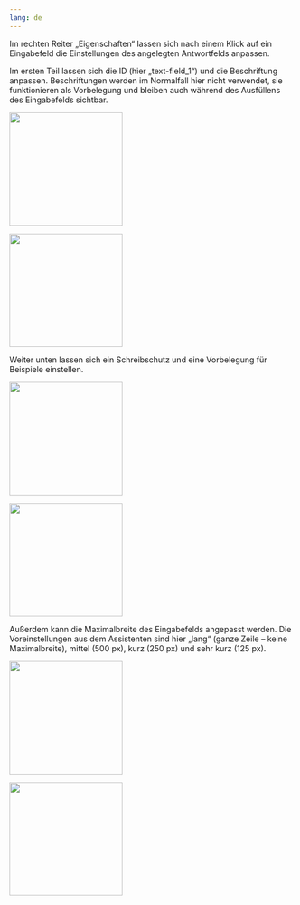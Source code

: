 ```yaml
---
lang: de
---
```


Im rechten Reiter „Eigenschaften“ lassen sich nach einem Klick auf ein Eingabefeld die Einstellungen des angelegten Antwortfelds anpassen.

Im ersten Teil lassen sich die ID (hier „text-field_1“) und die Beschriftung anpassen. Beschriftungen werden im Normalfall hier nicht verwendet, sie funktionieren als Vorbelegung und bleiben auch während des Ausfüllens des Eingabefelds sichtbar.

:::{.content-hidden unless-meta="ist-glossar"}
![](EGF_erste_Grafik.png){width=200}
:::
:::{.content-hidden when-meta="ist-glossar"}
![](../Glossar/EGF_erste_Grafik.png){width=200}
:::

Weiter unten lassen sich ein Schreibschutz und eine Vorbelegung für Beispiele einstellen.

:::{.content-hidden unless-meta="ist-glossar"}
![](EGF_zwei_Grafik.png){width=200}
:::
:::{.content-hidden when-meta="ist-glossar"}
![](../Glossar/EGF_zwei_Grafik.png){width=200}
:::

Außerdem kann die Maximalbreite des Eingabefelds angepasst werden. Die Voreinstellungen aus dem Assistenten sind hier „lang“ (ganze Zeile – keine Maximalbreite), mittel (500 px), kurz (250 px) und sehr kurz (125 px).

:::{.content-hidden unless-meta="ist-glossar"}
![](EGF_drei_Grafik.png){width=200}
:::
:::{.content-hidden when-meta="ist-glossar"}
![](../Glossar/EGF_drei_Grafik.png){width=200}
:::
